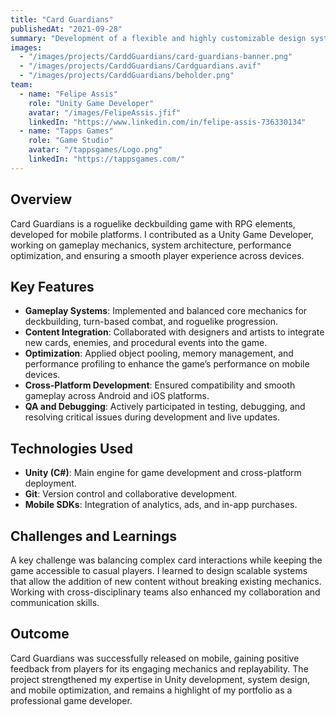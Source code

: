```yaml
---
title: "Card Guardians"
publishedAt: "2021-09-28"
summary: "Development of a flexible and highly customizable design system using Next.js for front-end and Figma for design collaboration."
images:
  - "/images/projects/CarddGuardians/card-guardians-banner.png"
  - "/images/projects/CarddGuardians/Cardguardians.avif"
  - "/images/projects/CarddGuardians/beholder.png"
team:
  - name: "Felipe Assis"
    role: "Unity Game Developer"
    avatar: "/images/FelipeAssis.jfif"
    linkedIn: "https://www.linkedin.com/in/felipe-assis-736330134"
  - name: "Tapps Games"
    role: "Game Studio"
    avatar: "/tappsgames/Logo.png"
    linkedIn: "https://tappsgames.com/"
---
```


## Overview

Card Guardians is a roguelike deckbuilding game with RPG elements, developed for mobile platforms. I contributed as a Unity Game Developer, working on gameplay mechanics, system architecture, performance optimization, and ensuring a smooth player experience across devices.  

## Key Features

- **Gameplay Systems**: Implemented and balanced core mechanics for deckbuilding, turn-based combat, and roguelike progression.  
- **Content Integration**: Collaborated with designers and artists to integrate new cards, enemies, and procedural events into the game.  
- **Optimization**: Applied object pooling, memory management, and performance profiling to enhance the game’s performance on mobile devices.  
- **Cross-Platform Development**: Ensured compatibility and smooth gameplay across Android and iOS platforms.  
- **QA and Debugging**: Actively participated in testing, debugging, and resolving critical issues during development and live updates.  

## Technologies Used

- **Unity (C#)**: Main engine for game development and cross-platform deployment.  
- **Git**: Version control and collaborative development.  
- **Mobile SDKs**: Integration of analytics, ads, and in-app purchases.  

## Challenges and Learnings

A key challenge was balancing complex card interactions while keeping the game accessible to casual players. I learned to design scalable systems that allow the addition of new content without breaking existing mechanics. Working with cross-disciplinary teams also enhanced my collaboration and communication skills.  

## Outcome

Card Guardians was successfully released on mobile, gaining positive feedback from players for its engaging mechanics and replayability. The project strengthened my expertise in Unity development, system design, and mobile optimization, and remains a highlight of my portfolio as a professional game developer.  